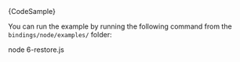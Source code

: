 
<CodeBlock className="language-javascript">
    {CodeSample}
</CodeBlock>

You can run the example by running the following command from the `bindings/node/examples/` folder:

<CodeBlock className="language-bash">
    node 6-restore.js
</CodeBlock>
